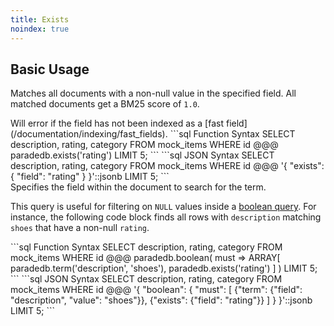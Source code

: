 ```yaml
---
title: Exists
noindex: true
---
```


## Basic Usage

Matches all documents with a non-null value in the specified field. All matched documents get a BM25 score of `1.0`.

<Note>
  Will error if the field has not been indexed as a [fast
  field](/documentation/indexing/fast_fields).
</Note>

<CodeGroup>
```sql Function Syntax
SELECT description, rating, category
FROM mock_items
WHERE id @@@ paradedb.exists('rating')
LIMIT 5;
```
```sql JSON Syntax
SELECT description, rating, category
FROM mock_items
WHERE id @@@
'{
    "exists": {
        "field": "rating"
    }
}'::jsonb
LIMIT 5;
```
</CodeGroup>

<div className="mt-8" />

<ParamField body="field" required>
  Specifies the field within the document to search for the term.
</ParamField>

This query is useful for filtering on `NULL` values inside a [boolean query](/documentation/advanced/compound/boolean). For instance, the following code block
finds all rows with `description` matching `shoes` that have a non-null `rating`.

<CodeGroup>
```sql Function Syntax
SELECT description, rating, category
FROM mock_items
WHERE id @@@ paradedb.boolean(
  must => ARRAY[
    paradedb.term('description', 'shoes'),
    paradedb.exists('rating')
  ]
)
LIMIT 5;
```
```sql JSON Syntax
SELECT description, rating, category
FROM mock_items
WHERE id @@@
'{
    "boolean": {
        "must": [
            {"term": {"field": "description", "value": "shoes"}},
            {"exists": {"field": "rating"}}
        ]
    }
}'::jsonb
LIMIT 5;
```
</CodeGroup>
